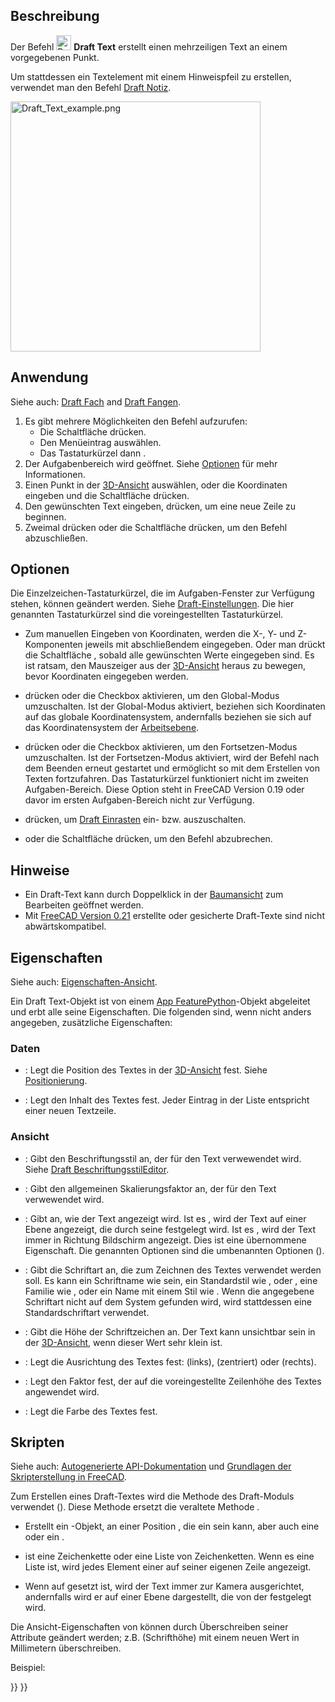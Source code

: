 <languages/>

{{Docnav/de
|[[Draft_Hatch/de|Schraffur]]
|[[Draft_Dimension/de|Maß]]
|[[Draft_Workbench/de|Draft]]
|IconL=Draft_Hatch.svg
|IconR=Draft_Dimension.svg
|IconC=Workbench_Draft.svg
}}

{{GuiCommand/de
|Name=Draft Text
|Name/de=Draft Text
|MenuLocation=Anmerkung → Text
|Workbenches=[[Draft_Workbench/de|Draft]], [[BIM_Workbench/de|BIM]]
|Shortcut={{KEY|T}} {{KEY|E}}
|Version=0.7
|SeeAlso=[[Draft_Label/de|Draft Notiz]], [[Draft_ShapeString/de|Draft Textform]]
}}

<span id="Description"></span>
==Beschreibung== 

Der Befehl [[Image:Draft_Text.svg|24px]] '''Draft Text''' erstellt einen mehrzeiligen Text an einem vorgegebenen Punkt.

Um stattdessen ein Textelement mit einem Hinweispfeil zu erstellen, verwendet man den Befehl [[Draft_Label/de|Draft Notiz]].

[[Image:Draft_Text_example.png|400px]]
{{Caption|Ein einzelner Punkt, den das Positionieren des Textes erfordert}}

<span id="Usage"></span>
==Anwendung== 

Siehe auch: [[Draft_Tray/de|Draft Fach]] and [[Draft_Snap/de|Draft Fangen]].

# Es gibt mehrere Möglichkeiten den Befehl aufzurufen:
#* Die Schaltfläche {{Button|[[Image:Draft_Text.svg|16px]] [[Draft_Text/de|Text]]}} drücken.
#* Den Menüeintrag {{MenuCommand|Anmerkung → [[Image:Draft_Text.svg|16px]] Text}} auswählen.
#* Das Tastaturkürzel {{KEY|T}} dann {{KEY|E}}.
# Der Aufgabenbereich {{MenuCommand|Text}} wird geöffnet. Siehe [[#Optionen|Optionen]] für mehr Informationen.
# Einen Punkt in der [[3D_View/de|3D-Ansicht]] auswählen, oder die Koordinaten eingeben und die Schaltfläche {{Button|[[Image:Draft_AddPoint.svg|16px]] Punkt eingeben}} drücken.
# Den gewünschten Text eingeben, {{KEY|Enter}} drücken, um eine neue Zeile zu beginnen.
# Zweimal {{KEY|Enter}} drücken oder die Schaltfläche {{Button|[[Image:Button_valid.svg|16px]] Text erstellen}} drücken, um den Befehl abzuschließen.

<span id="Options"></span>
==Optionen==

Die Einzelzeichen-Tastaturkürzel, die im Aufgaben-Fenster zur Verfügung stehen, können geändert werden. Siehe [[Draft_Preferences/de|Draft-Einstellungen]]. Die hier genannten Tastaturkürzel sind die voreingestellten Tastaturkürzel.

* Zum manuellen Eingeben von Koordinaten, werden die X-, Y- und Z-Komponenten jeweils mit abschließendem {{KEY|Enter}} eingegeben. Oder man drückt die Schaltfläche {{Button|[[Image:Draft_AddPoint.svg|16px]] Punkt eingeben}}, sobald alle gewünschten Werte eingegeben sind. Es ist ratsam, den Mauszeiger aus der [[3D_View/de|3D-Ansicht]] heraus zu bewegen, bevor Koordinaten eingegeben werden.
* {{KEY|G}} drücken oder die Checkbox {{MenuCommand|Global}} aktivieren, um den Global-Modus umzuschalten. Ist der Global-Modus aktiviert, beziehen sich Koordinaten auf das globale Koordinatensystem, andernfalls beziehen sie sich auf das Koordinatensystem der [[Draft_SelectPlane/de|Arbeitsebene]].
* {{KEY|N}} drücken oder die Checkbox {{MenuCommand|Fortsetzen}} aktivieren, um den Fortsetzen-Modus umzuschalten. Ist der Fortsetzen-Modus aktiviert, wird der Befehl nach dem Beenden erneut gestartet und ermöglicht so mit dem Erstellen von Texten fortzufahren. Das Tastaturkürzel funktioniert nicht im zweiten Aufgaben-Bereich. Diese Option steht in FreeCAD Version 0.19 oder davor im ersten Aufgaben-Bereich nicht zur Verfügung.
* {{KEY|S}} drücken, um [[Draft_Snap/de|Draft Einrasten]] ein- bzw. auszuschalten.
* {{KEY|Esc}} oder die Schaltfläche {{Button|Schließen}} drücken, um den Befehl abzubrechen.

<span id="Notes"></span>
==Hinweise==

* Ein Draft-Text kann durch Doppelklick in der [[Tree_View/de|Baumansicht]] zum Bearbeiten geöffnet werden.
*Mit [[Release_notes_0.21/de|FreeCAD Version 0.21]] erstellte oder gesicherte Draft-Texte sind nicht abwärtskompatibel.

<span id="Properties"></span>
==Eigenschaften==

Siehe auch: [[Property_View/de|Eigenschaften-Ansicht]].

Ein Draft Text-Objekt ist von einem [[App_FeaturePython/de|App FeaturePython]]-Objekt abgeleitet und erbt alle seine Eigenschaften. Die folgenden sind, wenn nicht anders angegeben, zusätzliche Eigenschaften:

<span id="Data"></span>
===Daten===

{{TitleProperty|Basis}}

* {{PropertyData/de|Placement|Placement}}: Legt die Position des Textes in der [[3D View/de|3D-Ansicht]] fest. Siehe [[Placement/de|Positionierung]].
* {{PropertyData/de|Text|StringList}}: Legt den Inhalt des Textes fest. Jeder Eintrag in der Liste entspricht einer neuen Textzeile.

<span id="View"></span>
===Ansicht===

{{TitleProperty|Annotation}}

* {{PropertyView/de|Annotation Style|Enumeration}}: Gibt den Beschriftungsstil an, der für den Text verwewendet wird. Siehe [[Draft_AnnotationStyleEditor/de|Draft BeschriftungsstilEditor]].
* {{PropertyView/de|Scale Multiplier|Float}}: Gibt den allgemeinen Skalierungsfaktor an, der für den Text verwewendet wird.

{{TitleProperty|Display Options}}

* {{PropertyView/de|Display Mode|Enumeration}}: Gibt an, wie der Text angezeigt wird. Ist es {{value|World}}, wird der Text auf einer Ebene angezeigt, die durch seine {{PropertyData/de|Placement}} festgelegt wird. Ist es {{value|Screen}}, wird der Text immer in Richtung Bildschirm angezeigt. Dies ist eine übernommene Eigenschaft. Die genannten Optionen sind die umbenannten Optionen ({{Version/de|0.21}}).

{{TitleProperty|Text}}

* {{PropertyView/de|Font Name|Font}}: Gibt die Schriftart an, die zum Zeichnen des Textes verwendet werden soll. Es kann ein Schriftname wie {{value|Arial}} sein, ein Standardstil wie {{value|sans}}, {{value|serif}} oder {{value|mono}}, eine Familie wie {{value|Arial,Helvetica,sans}}, oder ein Name mit einem Stil wie {{value|Arial:Bold}}. Wenn die angegebene Schriftart nicht auf dem System gefunden wird, wird stattdessen eine Standardschriftart verwendet.
* {{PropertyView/de|Font Size|Length}}: Gibt die Höhe der Schriftzeichen an. Der Text kann unsichtbar sein in der [[3D_View/de|3D-Ansicht]], wenn dieser Wert sehr klein ist.
* {{PropertyView/de|Justification|Enumeration}}: Legt die Ausrichtung des Textes fest: {{value|Left}} (links), {{value|Center}} (zentriert) oder {{value|Right}} (rechts).
* {{PropertyView/de|Line Spacing|Float}}: Legt den Faktor fest, der auf die voreingestellte Zeilenhöhe des Textes angewendet wird.
* {{PropertyView/de|Text Color|Color}}: Legt die Farbe des Textes fest.

<span id="Scripting"></span>
==Skripten==

Siehe auch: [https://freecad.github.io/SourceDoc/ Autogenerierte API-Dokumentation] und [[FreeCAD_Scripting_Basics/de|Grundlagen der Skripterstellung in FreeCAD]].

Zum Erstellen eines Draft-Textes wird die Methode {{incode|make_text}} des Draft-Moduls verwendet ({{Version/de|0.19}}). Diese Methode ersetzt die veraltete Methode {{incode|makeText}}.

{{Code|code=
text = make_text(string, placement=None, screen=False)
}}

* Erstellt ein {{incode|text}}-Objekt, an einer Position {{incode|placement}}, die ein {{incode|FreeCAD.Placement}} sein kann, aber auch eine {{incode|FreeCAD.Rotation}} oder ein {{incode|FreeCAD.Vector}}.
* {{incode|string}} ist eine Zeichenkette oder eine Liste von Zeichenketten. Wenn es eine Liste ist, wird jedes Element einer auf seiner eigenen Zeile angezeigt.
* Wenn {{incode|screen}} auf {{incode|True}} gesetzt ist, wird der Text immer zur Kamera ausgerichtet, andernfalls wird er auf einer Ebene dargestellt, die von der {{PropertyData/de|Placement}} festgelegt wird.

Die Ansicht-Eigenschaften von {{incode|text}} können durch Überschreiben seiner Attribute geändert werden; z.B. {{incode|ViewObject.FontSize}} (Schrifthöhe) mit einem neuen Wert in Millimetern überschreiben.

Beispiel:

{{Code|code=
import FreeCAD as App
import Draft

doc = App.newDocument()

t1 = "This is a sample text"
p1 = App.Vector(0, 0, 0)

t2 = ["First line", "second line"]
p2 = App.Vector(1000, 1000, 0)

text1 = Draft.make_text(t1, p1)
text2 = Draft.make_text(t2, p2)
text1.ViewObject.FontSize = 200
text2.ViewObject.FontSize = 200

zaxis = App.Vector(0, 0, 1)

t3 = ["Upside", "down"]
p3 = App.Vector(-1000, -500, 0)
place3 = App.Placement(p3, App.Rotation(zaxis, 180))
text3 = Draft.make_text(t3, place3)
text3.ViewObject.FontSize = 200

doc.recompute()
}}


{{Docnav/de
|[[Draft_Hatch/de|Schraffur]]
|[[Draft_Dimension/de|Maß]]
|[[Draft_Workbench/de|Draft]]
|IconL=Draft_Hatch.svg
|IconR=Draft_Dimension.svg
|IconC=Workbench_Draft.svg
}}

{{Draft Tools navi{{#translation:}}}}
{{Userdocnavi{{#translation:}}}}